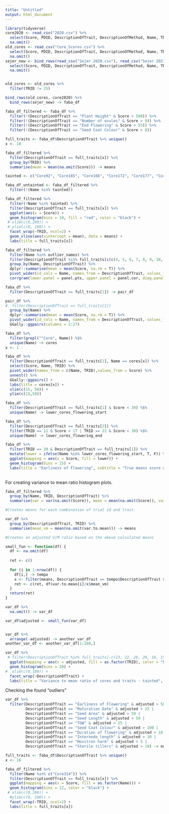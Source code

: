---
title: "Untitled"
output: html_document
---

```{r}
library(tidyverse)
core2020 <- read_csv("2020.csv") %>%
  select(Score, PDID, DescriptionOfTrait, DescriptionOfMethod, Name, TRID) %>%
  na.omit()
old_cores <- read_csv("Core_Scores.csv") %>%
  select(Score, PDID, DescriptionOfTrait, DescriptionOfMethod, Name, TRID) %>%
  na.omit()
sejer_new <- bind_rows(read_csv("Sejer 2020.csv"), read_csv("Sejer 2021.csv"))  %>%
  select(Score, PDID, DescriptionOfTrait, DescriptionOfMethod, Name, TRID) %>%
  na.omit()


old_cores <- old_cores %>%
  filter(TRID != 25)
```

```{r}
bind_rows(old_cores, core2020) %>%
  bind_rows(sejer_new) -> faba_df

faba_df_filtered <- faba_df %>%
  filter(!(DescriptionOfTrait == "Plant Height" & Score > 500)) %>%
  filter(!(DescriptionOfTrait == "Number of ovules" & Score > 9)) %>%
  filter(!(DescriptionOfTrait == "End Flowering" & Score > 55)) %>%
  filter(!(DescriptionOfTrait == "Seed Coat Colour" & Score > 8))
```


```{r}
full_traits <- faba_df$DescriptionOfTrait %>% unique()
x <- 10

faba_df_filtered %>%
  filter(DescriptionOfTrait == full_traits[x]) %>%
  group_by(TRID) %>%
  summarise(mean = mean(na.omit(Score))) -> means

tainted <- c("Core92", "Core165", "Core166", "Core172", "Core177", "Core178", "Core179", "Core187", "Core191", "Core232", "Core248", "Core263")

faba_df_untainted <- faba_df_filtered %>%
  filter(!(Name %in% tainted))

faba_df_filtered %>%
  filter(!Name %in% tainted) %>%
  filter(DescriptionOfTrait == full_traits[x]) %>%
  ggplot(aes(x = Score)) +
  geom_histogram(bins = 10, fill = "red", color = "black") +
 # xlim(c(0,200)) +
 # ylim(c(0, 100)) +
  facet_wrap(~TRID, ncol=2) +
  geom_vline(aes(xintercept = mean), data = means) +
  labs(title = full_traits[x])
```

```{r}
faba_df_filtered %>%
  filter(Name %in% outlier_names) %>%
  filter(DescriptionOfTrait %in% full_traits[c(c(4, 5, 6, 7, 8, 9, 10, 11, 19))]) %>%
  group_by(Name, DescriptionOfTrait) %>%
  dplyr::summarise(mean = mean(Score, na.rm = T)) %>%
  pivot_wider(id_cols = Name, names_from = DescriptionOfTrait, values_from = mean) %>%
  corrgram(lower.panel = panel.pts, upper.panel = panel.cor, diag.panel = panel.density)

faba_df %>%
  filter(DescriptionOfTrait == full_traits[1]) -> pair_df

pair_df %>%
#  filter(DescriptionOfTrait == full_traits[1])
  group_by(Name) %>%
  dplyr::summarise(mean = mean(Score, na.rm = T)) %>%
  pivot_wider(id_cols = Name, names_from = DescriptionOfTrait, values_from = mean) %>%
  GGally::ggpairs(columns = 2:27)
```

```{r}
faba_df %>%
  filter(grepl("^Core", Name)) %$%
  unique(Name) -> cores
x <- 1

faba_df %>%
  filter(DescriptionOfTrait == full_traits[1], Name == cores[x]) %>%
  select(Score, Name, TRID) %>%
  pivot_wider(names_from = c(Name, TRID),values_from = Score) %>%
  unnest() %>%
  GGally::ggpairs() +
  labs(title = cores[x]) +
  xlim(c(15, 50)) +
  ylim(c(15,50))

faba_df %>%
  filter(DescriptionOfTrait == full_traits[1] & Score < 30) %$%
  unique(Name) -> lower_cores_flowering_start

faba_df %>%
  filter(DescriptionOfTrait == full_traits[2]) %>%
  filter(TRID == 11 & Score < 17 | TRID == 22 & Score < 30) %$%
  unique(Name) -> lower_cores_flowering_end

faba_df %>%
  filter(TRID == 30 & DescriptionOfTrait == full_traits[1]) %>%
  mutate(lower = ifelse(Name %in% lower_cores_flowering_start, T, F)) %>%
  ggplot(mapping = aes(x = Score, fill = lower)) +
  geom_histogram(bins = 15) +
  labs(title = "Earliness of Flowering", subtitle = "True means score was lower in another trial")
  
```


For creating variance to mean ratio histogram plots.

```{r}
faba_df_filtered %>%
  group_by(Name, TRID, DescriptionOfTrait) %>%
  summarise(var = var(na.omit(Score)), mean = mean(na.omit(Score)), var.to.mean = var/mean) -> var_df

#Creates means for each combination of trial id and trait.

var_df %>%
  group_by(DescriptionOfTrait, TRID) %>%
  summarise(mean_vm = mean(na.omit(var.to.mean))) -> means

#Creates an adjusted V/M ratio based on the above calculated means

small_fun <- function(df) {
  df <- na.omit(df)
  
  ret <- c()
  
  for (i in 1:nrow(df)) {
    df[i,] -> tempo
    x <- filter(means, DescriptionOfTrait == tempo$DescriptionOfTrait & TRID == tempo$TRID)
    ret <- c(ret, df$var.to.mean[i]/x$mean_vm)
  }
  return(ret)
}

var_df %>%
  na.omit() -> var_df

var_df$adjusted <- small_fun(var_df)


var_df %>%
  arrange(-adjusted) -> another_var_df
another_var_df <- another_var_df[1:100,]

var_df %>%
 # filter(DescriptionOfTrait %in% full_traits[-c(23, 22, 26, 20, 16, 15, 14, 24)]) %>%
  ggplot(mapping = aes(x = adjusted, fill = as.factor(TRID), color = "Black")) +
  geom_histogram(bins = 20) +
#  xlim(c(0,100)) +
  facet_wrap(~DescriptionOfTrait) +
  labs(title = "Variance to mean ratio of cores and traits - tainted", subtitle = "Adjusted for average var to mean ratio for the respective trait and trial ID", caption = "Average mean of a core for a particular trial ID and trait divided by its variance divided by the mean variance to mean ratio for the particular trial ID and trait")
```

Checking the found "outliers"
```{r}
var_df %>%
  filter(DescriptionOfTrait == "Earliness of Flowering" & adjusted > 50 |
         DescriptionOfTrait == "Maturation Date" & adjusted > 25 |
         DescriptionOfTrait == "Seed Area" & adjusted > 50 |
         DescriptionOfTrait == "Seed Length" & adjusted > 50 |
         DescriptionOfTrait == "TGW" & adjusted > 25 |
         DescriptionOfTrait == "Seed Coat Colour" & adjusted > 100 |
         DescriptionOfTrait == "Duration of flowering" & adjusted > 10 |
         DescriptionOfTrait == "Internode_length" & adjusted > 10 |
         DescriptionOfTrait == "Novitron harm" & adjusted > 5 |
         DescriptionOfTrait == "Sterile tillers" & adjusted > 10) -> outliers

full_traits <- faba_df$DescriptionOfTrait %>% unique()
x <- 16

faba_df_filtered %>%
  filter(Name %in% c("Core314")) %>%
  filter(DescriptionOfTrait == full_traits[x]) %>%
  ggplot(mapping = aes(x = Score, fill = as.factor(Name))) +
  geom_histogram(bins = 12, color = "black") +
 # xlim(c(0,200)) +
  #ylim(c(0, 100)) +
  facet_wrap(~TRID, ncol=2) +
  labs(title = full_traits[x])

```

